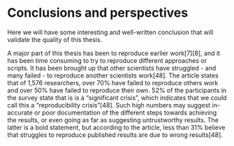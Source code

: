 # Conclusions  and perspectives {#conclusions}

Here we will have some interesting and well-written conclusion that will validate the quality of this thesis. 

A major part of this thesis has been to reproduce earlier work[7][8], and it has been time consuming to try to reproduce different approaches or scripts. It has been brought up that other scientists have struggled - and many failed - to reproduce another scientists work[48]. The article states that of 1,576 researchers, over 70% have failed to reproduce others work and over 50% have failed to reproduce their own. 52% of the participants in the survey state that is is a "significant crisis", which indicates that we could call this a "reproducibility crisis"[48]. Such high numbers may suggest in- accurate or poor documentation of the different steps towards achieving the results, or even going as far as suggesting untrustworthy results. The latter is a bold statement, but according to the article, less than 31% believe that struggles to reproduce published results are due to wrong results[48]. 